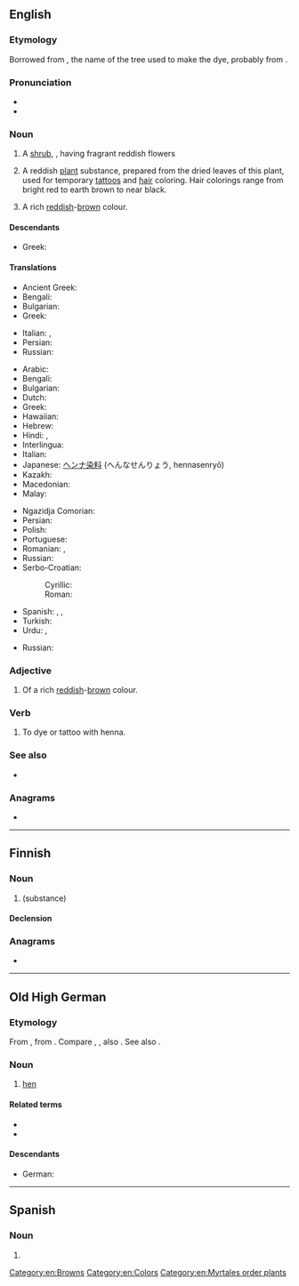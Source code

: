 {{also|Henna}}
==English==
{{wikipedia}}

===Etymology===
Borrowed from {{bor|en|ar|حِنَّاء|notext=1}}, the name of the tree used to make the dye, probably from {{der|en|pal||tr=*hannāy-||to smear, anoint}}.

===Pronunciation===
* {{IPA|/hɛnə/|lang=en}}
* {{rhymes|ɛnə|lang=en}}

===Noun===
{{en-noun|~}}

# {{lb|en|countable}} A [[shrub]], {{taxlink|Lawsonia inermis|species|noshow=1}}, having fragrant reddish flowers
# {{lb|en|countable}} A reddish [[plant]] substance, prepared from the dried leaves of this plant, used for temporary [[tattoo]]s and [[hair]] coloring. Hair colorings range from bright red to earth brown to near black.
# {{lb|en|countable|and|uncountable}} A rich [[red]]dish-[[brown]] colour.
#: {{color panel|882D17}}

====Descendants====
* Greek: {{l|el|χένα|g=f|gloss=henna}}

====Translations====
{{trans-top|shrub}}
* Ancient Greek: {{t|grc|κύπρος|f|sc=polytonic}}
* Bengali: {{t|bn|মেহেদী|tr=mehedi|sc=Beng}}
* Bulgarian: {{t|bg|къна|f}}
* Greek: {{t+|el|χένα|f}}
{{trans-mid}}
* Italian: {{t|it|alcanna|f}}, {{t|it|henné|m}}
* Persian: {{t+|fa|حنا|tr=hanâ|sc=fa-Arab}}
* Russian: {{t+|ru|хна|f}}
{{trans-bottom}}

{{trans-top|dye}}
* Arabic: {{t|ar|حِنَّاء}}
* Bengali: {{t|bn|মেহেদী|tr=mehedi|sc=Beng}}
* Bulgarian: {{t|bg|къна|f}}
* Dutch: {{t+|nl|henna}}
* Greek: {{t+|el|χένα|f}}
* Hawaiian: {{t|haw|menekikā}}
* Hebrew: {{t+|he|חִינָה|f|tr=ḥína}}
* Hindi: {{t|hi|मेंहदी|tr=me.nhdī|f}}, {{t|hi|हिन्ना|tr=hinnā|f}}
* Interlingua: {{t|ia|henna}}
* Italian: {{t|it|henné|m}}
* Japanese: [[ヘンナ]][[染料]] (へんなせんりょう, hennasenryō)
* Kazakh: {{t|kk|қына|sc=Cyrl}}
* Macedonian: {{t|mk|кана|f|tr=kána|sc=Cyrl}}
* Malay: {{t|ms|inai}}
{{trans-mid}}
* Ngazidja Comorian: {{t|zdj|yina|c9}}
* Persian: {{t+|fa|حنا|tr=hanâ}}
* Polish: {{t+|pl|henna|f}}
* Portuguese: {{t+|pt|hena}}
* Romanian: {{t+|ro|henna|f}}, {{t+|ro|cana|f}}
* Russian: {{t+|ru|хна|f}}
* Serbo-Croatian:
*: Cyrillic: {{t|sh|кана|f}}
*: Roman: {{t+|sh|kana|f}}
* Spanish: {{t+|es|alheña|f}}, {{t|es|henna|f}}, {{t|es|hena}}
* Turkish: {{t+|tr|kına}}
* Urdu: {{t|ur|مینہدی|tr=me.nhdī|f}}, {{t+|ur|حنا|tr=hinnā|f}}
{{trans-bottom}}

{{trans-top|colour}}
* Russian: {{t+|ru|хна|f}}
{{trans-mid}}
{{trans-bottom}}

===Adjective===
{{en-adj|-}}

# Of a rich [[red]]dish-[[brow]]n colour.

===Verb===
{{en-verb}}

# {{lb|en|transitive}} To dye or tattoo with henna.

===See also===
* {{l|en|Appendix:Colors}}

===Anagrams===
* {{anagrams|en|Henan}}

[[Category:en:Browns]]
[[Category:en:Colors]]
[[Category:en:Myrtales order plants]]

----

==Finnish==

===Noun===
{{fi-noun}}

# {{l|en|henna}} (substance)

====Declension====
{{fi-decl-kala|henn|||a}}

===Anagrams===
* {{anagrams|fi|Hanne}}

----

==Old High German==

===Etymology===
From {{inh|goh|gem-pro|*hanjō||hen}}, from {{der|goh|ine-pro|*keh₂n-||to sing}}. Compare {{cog|ang|henn}}, {{m|ang|hænn}}, also {{cog|non|hœna}}. See also {{l|goh|huon}}.

===Noun===
{{goh-noun|f}}

# [[hen]]

====Related terms====
* {{l|goh|hano}}
* {{l|goh|huon}}

====Descendants====
* German: {{l|de|Henne}}

----

==Spanish==

===Noun===
{{es-noun|m}}

# {{l|en|henna}}